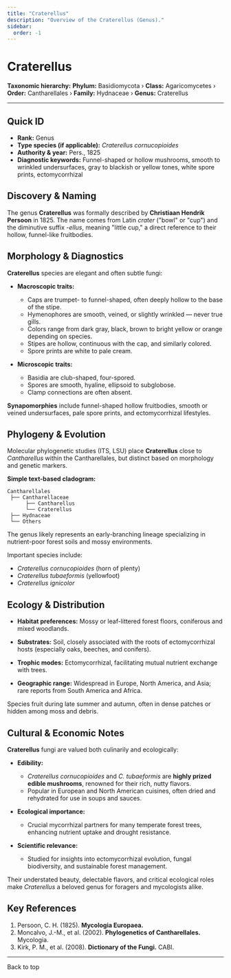 ```yaml
---
title: "Craterellus"
description: "Overview of the Craterellus (Genus)."
sidebar:
  order: -1
---
```



# Craterellus <Badge variant="note" text="Genus" />

**Taxonomic hierarchy:** **Phylum:** Basidiomycota › **Class:** Agaricomycetes › **Order:** Cantharellales › **Family:** Hydnaceae › **Genus:** Craterellus

---

## Quick ID
* **Rank:** Genus  
* **Type species (if applicable):** _Craterellus cornucopioides_  
* **Authority & year:** Pers., 1825  
* **Diagnostic keywords:** Funnel-shaped or hollow mushrooms, smooth to wrinkled undersurfaces, gray to blackish or yellow tones, white spore prints, ectomycorrhizal  

## Discovery & Naming
The genus **Craterellus** was formally described by **Christiaan Hendrik Persoon** in 1825. The name comes from Latin _crater_ ("bowl" or "cup") and the diminutive suffix _-ellus_, meaning "little cup," a direct reference to their hollow, funnel-like fruitbodies.

## Morphology & Diagnostics
**Craterellus** species are elegant and often subtle fungi:

- **Macroscopic traits:**
  - Caps are trumpet- to funnel-shaped, often deeply hollow to the base of the stipe.
  - Hymenophores are smooth, veined, or slightly wrinkled — never true gills.
  - Colors range from dark gray, black, brown to bright yellow or orange depending on species.
  - Stipes are hollow, continuous with the cap, and similarly colored.
  - Spore prints are white to pale cream.

- **Microscopic traits:**
  - Basidia are club-shaped, four-spored.
  - Spores are smooth, hyaline, ellipsoid to subglobose.
  - Clamp connections are often absent.

**Synapomorphies** include funnel-shaped hollow fruitbodies, smooth or veined undersurfaces, pale spore prints, and ectomycorrhizal lifestyles.

## Phylogeny & Evolution
Molecular phylogenetic studies (ITS, LSU) place **Craterellus** close to _Cantharellus_ within the Cantharellales, but distinct based on morphology and genetic markers.

**Simple text-based cladogram:**
```
Cantharellales
 ├── Cantharellaceae
      ├── Cantharellus
      └── Craterellus
 ├── Hydnaceae
 └── Others
```
The genus likely represents an early-branching lineage specializing in nutrient-poor forest soils and mossy environments.

Important species include:

- _Craterellus cornucopioides_ (horn of plenty)
- _Craterellus tubaeformis_ (yellowfoot)
- _Craterellus ignicolor_

## Ecology & Distribution
- **Habitat preferences:** Mossy or leaf-littered forest floors, coniferous and mixed woodlands.
- **Substrates:** Soil, closely associated with the roots of ectomycorrhizal hosts (especially oaks, beeches, and conifers).
- **Trophic modes:** Ectomycorrhizal, facilitating mutual nutrient exchange with trees.

- **Geographic range:** Widespread in Europe, North America, and Asia; rare reports from South America and Africa.

Species fruit during late summer and autumn, often in dense patches or hidden among moss and debris.

## Cultural & Economic Notes
**Craterellus** fungi are valued both culinarily and ecologically:

- **Edibility:**
  - _Craterellus cornucopioides_ and _C. tubaeformis_ are **highly prized edible mushrooms**, renowned for their rich, nutty flavors.
  - Popular in European and North American cuisines, often dried and rehydrated for use in soups and sauces.

- **Ecological importance:**
  - Crucial mycorrhizal partners for many temperate forest trees, enhancing nutrient uptake and drought resistance.

- **Scientific relevance:**
  - Studied for insights into ectomycorrhizal evolution, fungal biodiversity, and sustainable forest management.

Their understated beauty, delectable flavors, and critical ecological roles make _Craterellus_ a beloved genus for foragers and mycologists alike.

## Key References
1. Persoon, C. H. (1825). **Mycologia Europaea.**  
2. Moncalvo, J.-M., et al. (2002). **Phylogenetics of Cantharellales.** Mycologia.  
3. Kirk, P. M., et al. (2008). **Dictionary of the Fungi.** CABI.

---

<LinkButton href="#top" variant="minimal" icon="arrow-up">
  Back to top
</LinkButton>
